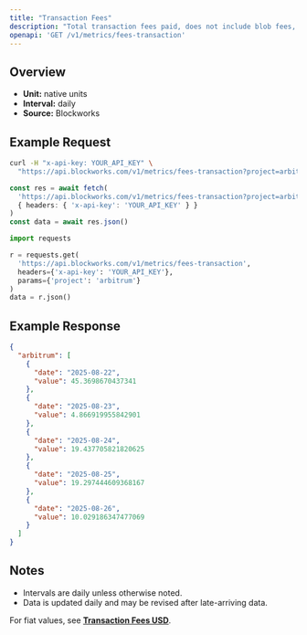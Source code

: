 ```yaml
---
title: "Transaction Fees"
description: "Total transaction fees paid, does not include blob fees, out-of-protocol tips, or additional sources of revenue"
openapi: 'GET /v1/metrics/fees-transaction'
---
```


## Overview

- **Unit:** native units
- **Interval:** daily
- **Source:** Blockworks

## Example Request

<CodeGroup>

```bash cURL
curl -H "x-api-key: YOUR_API_KEY" \
  "https://api.blockworks.com/v1/metrics/fees-transaction?project=arbitrum"
```

```typescript TypeScript
const res = await fetch(
  'https://api.blockworks.com/v1/metrics/fees-transaction?project=arbitrum',
  { headers: { 'x-api-key': 'YOUR_API_KEY' } }
)
const data = await res.json()
```

```python Python
import requests

r = requests.get(
  'https://api.blockworks.com/v1/metrics/fees-transaction',
  headers={'x-api-key': 'YOUR_API_KEY'},
  params={'project': 'arbitrum'}
)
data = r.json()
```

</CodeGroup>

## Example Response

```json
{
  "arbitrum": [
    {
      "date": "2025-08-22",
      "value": 45.3698670437341
    },
    {
      "date": "2025-08-23",
      "value": 4.866919955842901
    },
    {
      "date": "2025-08-24",
      "value": 19.437705821820625
    },
    {
      "date": "2025-08-25",
      "value": 19.297444609368167
    },
    {
      "date": "2025-08-26",
      "value": 10.029186347477069
    }
  ]
}
```

## Notes
- Intervals are daily unless otherwise noted.
- Data is updated daily and may be revised after late-arriving data.


<Note>For fiat values, see **[Transaction Fees USD](./fees-transaction-usd)**.</Note>